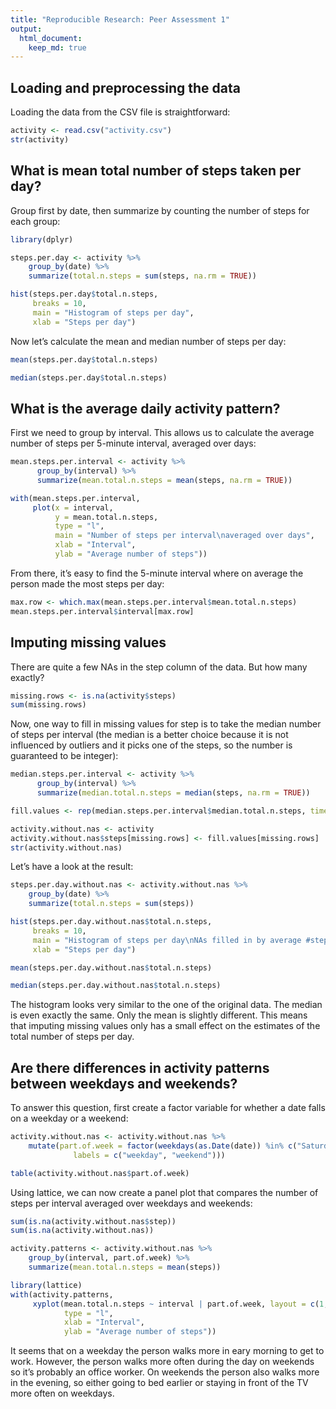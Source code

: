 ```yaml
---
title: "Reproducible Research: Peer Assessment 1"
output: 
  html_document:
    keep_md: true
---
```


## Loading and preprocessing the data

Loading the data from the CSV file is straightforward:

```r
activity <- read.csv("activity.csv")
str(activity)
```

## What is mean total number of steps taken per day?

Group first by date, then summarize by counting the number of steps for each group:

```r
library(dplyr)

steps.per.day <- activity %>%
    group_by(date) %>%
    summarize(total.n.steps = sum(steps, na.rm = TRUE))

hist(steps.per.day$total.n.steps,
     breaks = 10,
     main = "Histogram of steps per day",
     xlab = "Steps per day")
```

Now let's calculate the mean and median number of steps per day:

```r
mean(steps.per.day$total.n.steps)
```

```r
median(steps.per.day$total.n.steps)
```

## What is the average daily activity pattern?

First we need to group by interval. This allows us to calculate the average number of steps per 5-minute interval, averaged over days:

```r
mean.steps.per.interval <- activity %>%
      group_by(interval) %>%
      summarize(mean.total.n.steps = mean(steps, na.rm = TRUE))

with(mean.steps.per.interval,
     plot(x = interval,
          y = mean.total.n.steps,
          type = "l",
          main = "Number of steps per interval\naveraged over days",
          xlab = "Interval",
          ylab = "Average number of steps"))
```

From there, it's easy to find the 5-minute interval where on average the person made the most steps per day:

```r
max.row <- which.max(mean.steps.per.interval$mean.total.n.steps)
mean.steps.per.interval$interval[max.row]
```

## Imputing missing values

There are quite a few NAs in the step column of the data. But how many exactly?

```r
missing.rows <- is.na(activity$steps)
sum(missing.rows)
```

Now, one way to fill in missing values for step is to take the median number of steps per interval (the median is a better choice because it is not influenced by outliers and it picks one of the steps, so the number is guaranteed to be integer):

```r
median.steps.per.interval <- activity %>%
      group_by(interval) %>%
      summarize(median.total.n.steps = median(steps, na.rm = TRUE))

fill.values <- rep(median.steps.per.interval$median.total.n.steps, times = length(unique(activity$date)))

activity.without.nas <- activity
activity.without.nas$steps[missing.rows] <- fill.values[missing.rows]
str(activity.without.nas)
```

Let's have a look at the result:

```r
steps.per.day.without.nas <- activity.without.nas %>%
    group_by(date) %>%
    summarize(total.n.steps = sum(steps))

hist(steps.per.day.without.nas$total.n.steps,
     breaks = 10,
     main = "Histogram of steps per day\nNAs filled in by average #steps per interval",
     xlab = "Steps per day")
```

```r
mean(steps.per.day.without.nas$total.n.steps)
```

```r
median(steps.per.day.without.nas$total.n.steps)
```

The histogram looks very similar to the one of the original data. The median is even exactly the same. Only the mean is slightly different. This means that imputing missing values only has a small effect on the estimates of the total number of steps per day.

## Are there differences in activity patterns between weekdays and weekends?

To answer this question, first create a factor variable for whether a date falls on a weekday or a weekend:

```r
activity.without.nas <- activity.without.nas %>%
    mutate(part.of.week = factor(weekdays(as.Date(date)) %in% c("Saturday", "Sunday"),
              labels = c("weekday", "weekend")))

table(activity.without.nas$part.of.week)
```

Using lattice, we can now create a panel plot that compares the number of steps per interval averaged over weekdays and weekends:

```r
sum(is.na(activity.without.nas$step))
sum(is.na(activity.without.nas))

activity.patterns <- activity.without.nas %>%
    group_by(interval, part.of.week) %>%
    summarize(mean.total.n.steps = mean(steps))

library(lattice)
with(activity.patterns,
     xyplot(mean.total.n.steps ~ interval | part.of.week, layout = c(1, 2),
            type = "l",
            xlab = "Interval",
            ylab = "Average number of steps"))
```

It seems that on a weekday the person walks more in eary morning to get to work. However, the person walks more often during the day on weekends so it's probably an office worker. On weekends the person also walks more in the evening, so either going to bed earlier or staying in front of the TV more often on weekdays.

